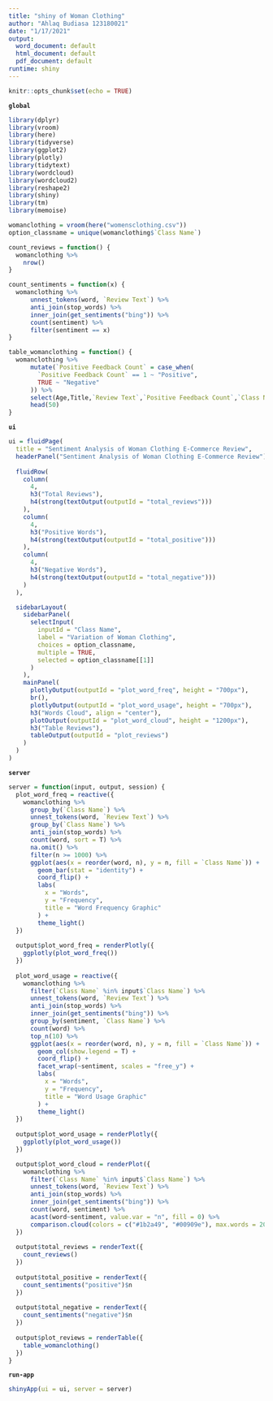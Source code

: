 ---
title: "shiny of Woman Clothing"
author: "Ahlaq Budiasa 123180021"
date: "1/17/2021"
output:
  word_document: default
  html_document: default
  pdf_document: default
runtime: shiny
---

```{r setup, include=FALSE}
knitr::opts_chunk$set(echo = TRUE)
```

**`global`**
```{r global}
library(dplyr)
library(vroom)
library(here)
library(tidyverse)
library(ggplot2)
library(plotly)
library(tidytext)
library(wordcloud)
library(wordcloud2)
library(reshape2)
library(shiny)
library(tm)
library(memoise)

womanclothing = vroom(here("womensclothing.csv"))
option_classname = unique(womanclothing$`Class Name`)

count_reviews = function() {
  womanclothing %>%
    nrow()
}

count_sentiments = function(x) {
  womanclothing %>%
      unnest_tokens(word, `Review Text`) %>%
      anti_join(stop_words) %>%
      inner_join(get_sentiments("bing")) %>%
      count(sentiment) %>%
      filter(sentiment == x)
}

table_womanclothing = function() {
  womanclothing %>%
      mutate(`Positive Feedback Count` = case_when(
        `Positive Feedback Count` == 1 ~ "Positive",
        TRUE ~ "Negative"
      )) %>%
      select(Age,Title,`Review Text`,`Positive Feedback Count`,`Class Name`) %>%
      head(50)
}
```

**`ui`**
```{r ui}
ui = fluidPage(
  title = "Sentiment Analysis of Woman Clothing E-Commerce Review",
  headerPanel("Sentiment Analysis of Woman Clothing E-Commerce Review"),
  
  fluidRow(
    column(
      4,
      h3("Total Reviews"),
      h4(strong(textOutput(outputId = "total_reviews")))
    ),
    column(
      4,
      h3("Positive Words"),
      h4(strong(textOutput(outputId = "total_positive")))
    ),
    column(
      4,
      h3("Negative Words"),
      h4(strong(textOutput(outputId = "total_negative")))
    )
  ),

  sidebarLayout(
    sidebarPanel(
      selectInput(
        inputId = "Class Name",
        label = "Variation of Woman Clothing",
        choices = option_classname,
        multiple = TRUE,
        selected = option_classname[[1]]
      )
    ),
    mainPanel(
      plotlyOutput(outputId = "plot_word_freq", height = "700px"),
      br(),
      plotlyOutput(outputId = "plot_word_usage", height = "700px"),
      h3("Words Cloud", align = "center"),
      plotOutput(outputId = "plot_word_cloud", height = "1200px"),
      h3("Table Reviews"),
      tableOutput(outputId = "plot_reviews")
    )
  )
)
```

**`server`**
```{r server}
server = function(input, output, session) {
  plot_word_freq = reactive({
    womanclothing %>% 
      group_by(`Class Name`) %>%
      unnest_tokens(word, `Review Text`) %>%
      group_by(`Class Name`) %>%
      anti_join(stop_words) %>%
      count(word, sort = T) %>%
      na.omit() %>%
      filter(n >= 1000) %>%
      ggplot(aes(x = reorder(word, n), y = n, fill = `Class Name`)) +
        geom_bar(stat = "identity") +
        coord_flip() +
        labs(
          x = "Words",
          y = "Frequency",
          title = "Word Frequency Graphic"
        ) +
        theme_light()
  })
  
  output$plot_word_freq = renderPlotly({
    ggplotly(plot_word_freq())
  })
  
  plot_word_usage = reactive({
    womanclothing %>%
      filter(`Class Name` %in% input$`Class Name`) %>%
      unnest_tokens(word, `Review Text`) %>%
      anti_join(stop_words) %>%
      inner_join(get_sentiments("bing")) %>%
      group_by(sentiment, `Class Name`) %>%
      count(word) %>%
      top_n(10) %>%
      ggplot(aes(x = reorder(word, n), y = n, fill = `Class Name`)) +
        geom_col(show.legend = T) +
        coord_flip() +
        facet_wrap(~sentiment, scales = "free_y") +
        labs(
          x = "Words",
          y = "Frequency",
          title = "Word Usage Graphic"
        ) +
        theme_light()
  })
  
  output$plot_word_usage = renderPlotly({
    ggplotly(plot_word_usage())
  })

  output$plot_word_cloud = renderPlot({
    womanclothing %>%
      filter(`Class Name` %in% input$`Class Name`) %>%
      unnest_tokens(word, `Review Text`) %>%
      anti_join(stop_words) %>%
      inner_join(get_sentiments("bing")) %>%
      count(word, sentiment) %>% 
      acast(word~sentiment, value.var = "n", fill = 0) %>% 
      comparison.cloud(colors = c("#1b2a49", "#00909e"), max.words = 200, scale = c(4,1))
  })
  
  output$total_reviews = renderText({
    count_reviews()
  })
  
  output$total_positive = renderText({
    count_sentiments("positive")$n
  })
  
  output$total_negative = renderText({
    count_sentiments("negative")$n
  })
  
  output$plot_reviews = renderTable({
    table_womanclothing()
  })
}
```

**`run-app`**
```{r run-app}
shinyApp(ui = ui, server = server)
```


